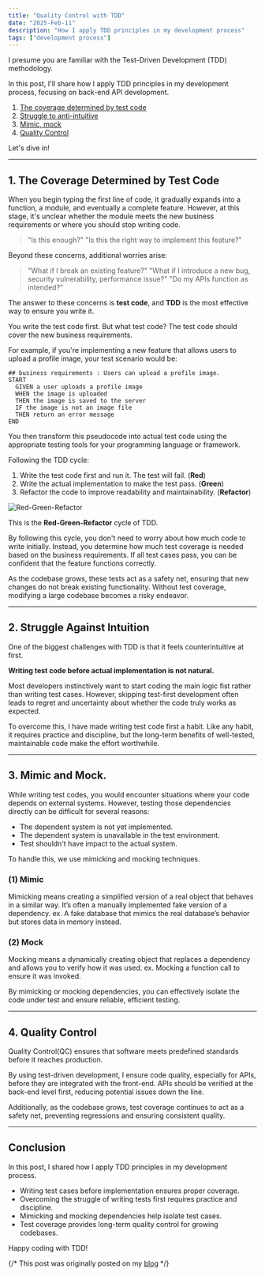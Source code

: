 ```yaml
---
title: "Quality Control with TDD"
date: "2025-Feb-11"
description: "How I apply TDD principles in my development process"
tags: ["development process"]
---
```

I presume you are familiar with the Test-Driven Development (TDD) methodology.

In this post, I'll share how I apply TDD principles in my development process, focusing on back-end API development.

1. [The coverage determined by test code](#1)
2. [Struggle to anti-intuitive](#2)
3. [Mimic, mock](#3)
4. [Quality Control](#4)

Let's dive in!

---

<h2 id="1">1. The Coverage Determined by Test Code</h2>

When you begin typing the first line of code, it gradually expands into a function, 
a module, and eventually a complete feature. However, at this stage, 
it's unclear whether the module meets the new business requirements or where you should stop writing code.
>"Is this enough?" "Is this the right way to implement this feature?"

Beyond these concerns, additional worries arise:
> "What if I break an existing feature?"
> "What if I introduce a new bug, security vulnerability, performance issue?"
> "Do my APIs function as intended?"

The answer to these concerns is **test code**, and **TDD** is the most effective way to ensure you write it.

You write the test code first. But what test code?
The test code should cover the new business requirements.

For example, if you're implementing a new feature that allows users to upload a profile image, 
your test scenario would be:
```pseudocode
## business requirements : Users can upload a profile image.
START
  GIVEN a user uploads a profile image
  WHEN the image is uploaded
  THEN the image is saved to the server
  IF the image is not an image file
  THEN return an error message
END
```

You then transform this pseudocode into actual test code using the appropriate testing tools for your programming language or framework.

Following the TDD cycle:
1. Write the test code first and run it. The test will fail. (**Red**)
2. Write the actual implementation to make the test pass. (**Green**)
3. Refactor the code to improve readability and maintainability. (**Refactor**)

<img
  src="/posts/how_i_dev/tdd.png"
  alt="Red-Green-Refactor"
  width={600}
  height={465}
/>

This is the **Red-Green-Refactor** cycle of TDD.

By following this cycle, you don't need to worry about how much code to write initially.
Instead, you determine how much test coverage is needed based on the business requirements.
If all test cases pass, you can be confident that the feature functions correctly.

As the codebase grows, these tests act as a safety net, ensuring that new changes do not break existing functionality.
Without test coverage, modifying a large codebase becomes a risky endeavor.

---

<h2 id="2">2. Struggle Against Intuition</h2>

One of the biggest challenges with TDD is that it feels counterintuitive at first.

**Writing test code before actual implementation is not natural.**

Most developers instinctively want to start coding the main logic fist rather than writing test cases. However, skipping test-first development often leads to regret
and uncertainty about whether the code truly works as expected.

To overcome this, I have made writing test code first a habit. Like any habit, 
it requires practice and discipline, but the long-term benefits of well-tested, maintainable code make the effort worthwhile.

---

<h2 id="3">3. Mimic and Mock.</h2>

While writing test codes, you would encounter situations where your code depends on external systems.
However, testing those dependencies directly can be difficult for several reasons:
- The dependent system is not yet implemented.
- The dependent system is unavailable in the test environment.
- Test shouldn't have impact to the actual system.

To handle this, we use mimicking and mocking techniques.

<h3 id="mimic">(1) Mimic</h3>
Mimicking means creating a simplified version of a real object that behaves in a similar way. 
It’s often a manually implemented fake version of a dependency.
ex. A fake database that mimics the real database’s behavior but stores data in memory instead.

<h3 id="mock">(2) Mock</h3>
Mocking means a dynamically creating object that replaces a dependency and allows you to verify how it was used.
ex. Mocking a function call to ensure it was invoked.

By mimicking or mocking dependencies, you can effectively isolate the code under test and ensure reliable, efficient testing.

---

<h2 id="4">4. Quality Control</h2>

Quality Control(QC) ensures that software meets predefined standards before it reaches production.

By using test-driven development, I ensure code quality, especially for APIs, before they are integrated with the front-end.
APIs should be verified at the back-end level first, reducing potential issues down the line.

Additionally, as the codebase grows, test coverage continues to act as a safety net, preventing regressions and ensuring consistent quality.

---

## Conclusion

In this post, I shared how I apply TDD principles in my development process.

- Writing test cases before implementation ensures proper coverage.
- Overcoming the struggle of writing tests first requires practice and discipline.
- Mimicking and mocking dependencies help isolate test cases.
- Test coverage provides long-term quality control for growing codebases.

Happy coding with TDD!

{/* This post was originally posted on my [blog](https://koblin.blog) */}